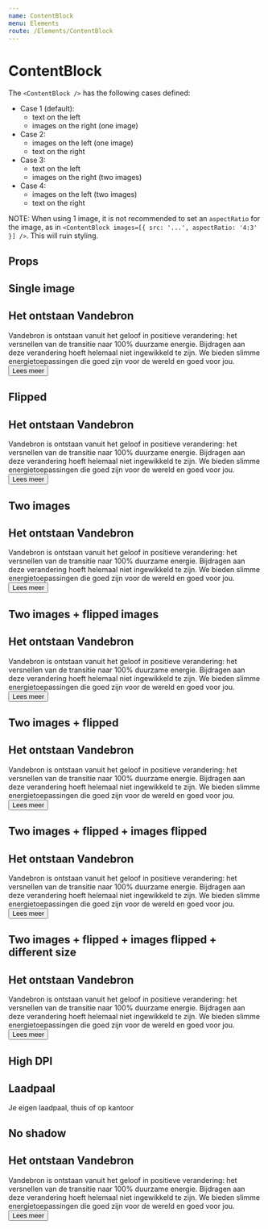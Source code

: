 ```yaml
---
name: ContentBlock
menu: Elements
route: /Elements/ContentBlock
---
```



# ContentBlock

The `<ContentBlock />` has the following cases defined:
- Case 1 (default):
  - text on the left
  - images on the right (one image)
- Case 2:
  - images on the left (one image)
  - text on the right
- Case 3:
  - text on the left
  - images on the right (two images)
- Case 4:
  - images on the left (two images)
  - text on the right

NOTE: When using 1 image, it is not recommended to set an
`aspectRatio` for the image, as in `<ContentBlock images=[{ src: '...', aspectRatio: '4:3' }] />`. This will ruin styling.


## Props
<PropsTable of={ContentBlock} />

## Single image
<Playground wrapper={Wrapper}>
  <ContentBlock
    images={[
      {
        title: 'A test placeholder',
        alt: 'A test placeholder',
        src: 'https://via.placeholder.com/1440x800/888/fff',
        key: 'example-1',
      },
    ]}
  >
    <H2>Het ontstaan Vandebron</H2>
    <Paragraph>
      Vandebron is ontstaan vanuit het geloof in positieve verandering: het
      versnellen van de transitie naar 100% duurzame energie. Bijdragen aan
      deze verandering hoeft helemaal niet ingewikkeld te zijn. We bieden
      slimme energietoepassingen die goed zijn voor de wereld en goed voor jou.
    </Paragraph>
    <Button theme="alternate">Lees meer</Button>
  </ContentBlock>
</Playground>

## Flipped
<Playground wrapper={Wrapper}>
  <ContentBlock
    flipped
    images={[
      {
        title: 'A test placeholder',
        alt: 'A test placeholder',
        src: 'https://via.placeholder.com/1440x800/888/fff',
        key: 'example-2',
      },
    ]}
  >
    <H2>Het ontstaan Vandebron</H2>
    <Paragraph>
      Vandebron is ontstaan vanuit het geloof in positieve verandering: het
      versnellen van de transitie naar 100% duurzame energie. Bijdragen aan
      deze verandering hoeft helemaal niet ingewikkeld te zijn. We bieden
      slimme energietoepassingen die goed zijn voor de wereld en goed voor jou.
    </Paragraph>
    <Button theme="alternate">Lees meer</Button>
  </ContentBlock>
</Playground>

## Two images
<Playground wrapper={Wrapper}>
  <ContentBlock
    images={[
      {
        title: 'A test placeholder',
        alt: 'A test placeholder',
        src: 'https://via.placeholder.com/1440x800/888/fff',
        key: 'example-3-image-1',
        aspectRatio: '16:9',
      },
      {
        title: 'A test placeholder 2',
        alt: 'A test placeholder 2',
        src: 'https://via.placeholder.com/800x800',
        key: 'example-3-image-2',
        aspectRatio: '1:1',
      },
    ]}
  >
    <H2>Het ontstaan Vandebron</H2>
    <Paragraph>
      Vandebron is ontstaan vanuit het geloof in positieve verandering: het
      versnellen van de transitie naar 100% duurzame energie. Bijdragen aan
      deze verandering hoeft helemaal niet ingewikkeld te zijn. We bieden
      slimme energietoepassingen die goed zijn voor de wereld en goed voor jou.
    </Paragraph>
    <Button theme="alternate">Lees meer</Button>
  </ContentBlock>
</Playground>

## Two images + flipped images
<Playground wrapper={Wrapper}>
  <ContentBlock
    imagesFlipped
    images={[
      {
        title: 'A test placeholder',
        alt: 'A test placeholder',
        src: 'https://via.placeholder.com/1440x800/888/fff',
        key: 'example-4-image-1',
        aspectRatio: '16:9',
      },
      {
        title: 'A test placeholder 2',
        alt: 'A test placeholder 2',
        src: 'https://via.placeholder.com/800x800',
        key: 'example-4-image-2',
        aspectRatio: '1:1',
      },
    ]}
  >
    <H2>Het ontstaan Vandebron</H2>
    <Paragraph>
      Vandebron is ontstaan vanuit het geloof in positieve verandering: het
      versnellen van de transitie naar 100% duurzame energie. Bijdragen aan
      deze verandering hoeft helemaal niet ingewikkeld te zijn. We bieden
      slimme energietoepassingen die goed zijn voor de wereld en goed voor jou.
    </Paragraph>
    <Button theme="alternate">Lees meer</Button>
  </ContentBlock>
</Playground>

## Two images + flipped
<Playground wrapper={Wrapper}>
  <ContentBlock
    flipped
    images={[
      {
        title: 'A test placeholder',
        alt: 'A test placeholder',
        src: 'https://via.placeholder.com/1440x800/888/fff',
        key: 'example-5-image-1',
        aspectRatio: '16:9',
      },
      {
        title: 'A test placeholder 2',
        alt: 'A test placeholder 2',
        src: 'https://via.placeholder.com/800x800',
        key: 'example-5-image-2',
        aspectRatio: '1:1',
      },
    ]}
  >
    <H2>Het ontstaan Vandebron</H2>
    <Paragraph>
      Vandebron is ontstaan vanuit het geloof in positieve verandering: het
      versnellen van de transitie naar 100% duurzame energie. Bijdragen aan
      deze verandering hoeft helemaal niet ingewikkeld te zijn. We bieden
      slimme energietoepassingen die goed zijn voor de wereld en goed voor jou.
    </Paragraph>
    <Button theme="alternate">Lees meer</Button>
  </ContentBlock>
</Playground>

## Two images + flipped + images flipped
<Playground wrapper={Wrapper}>
  <ContentBlock
    flipped
    imagesFlipped
    images={[
      {
        title: 'A test placeholder',
        alt: 'A test placeholder',
        src: 'https://via.placeholder.com/1440x800/888/fff',
        key: 'example-6-image-1',
        aspectRatio: '16:9',
      },
      {
        title: 'A test placeholder 2',
        alt: 'A test placeholder 2',
        src: 'https://via.placeholder.com/800x800',
        key: 'example-6-image-2',
        aspectRatio: '1:1',
      },
    ]}
  >
    <H2>Het ontstaan Vandebron</H2>
    <Paragraph>
      Vandebron is ontstaan vanuit het geloof in positieve verandering: het
      versnellen van de transitie naar 100% duurzame energie. Bijdragen aan
      deze verandering hoeft helemaal niet ingewikkeld te zijn. We bieden
      slimme energietoepassingen die goed zijn voor de wereld en goed voor jou.
    </Paragraph>
    <Button theme="alternate">Lees meer</Button>
  </ContentBlock>
</Playground>

## Two images + flipped + images flipped + different size
<Playground wrapper={Wrapper}>
  <ContentBlock
    flipped
    imagesFlipped
    images={[
      {
        title: 'A test placeholder',
        alt: 'A test placeholder',
        src: 'https://via.placeholder.com/1440x800/888/fff',
        key: 'example-7-image-1',
        aspectRatio: '4:3',
      },
      {
        title: 'A test placeholder 2',
        alt: 'A test placeholder 2',
        src: 'https://via.placeholder.com/800x800',
        key: 'example-7-image-2',
        aspectRatio: '1:1',
        size: 'small',
      },
    ]}
  >
    <H2>Het ontstaan Vandebron</H2>
    <Paragraph>
      Vandebron is ontstaan vanuit het geloof in positieve verandering: het
      versnellen van de transitie naar 100% duurzame energie. Bijdragen aan
      deze verandering hoeft helemaal niet ingewikkeld te zijn. We bieden
      slimme energietoepassingen die goed zijn voor de wereld en goed voor jou.
    </Paragraph>
    <Button theme="alternate">Lees meer</Button>
  </ContentBlock>
</Playground>

## High DPI 
<Playground wrapper={Wrapper}>
  <ContentBlock
    images={[
      {
        key: 'laadpaal-block--image-1',
        title: 'Laadpaal',
        src: 'http://placehold.it/100x100?text=@1x',
        src2x: 'http://placehold.it/200x200?text=@2x',
      }
    ]}
  >
    <H2>Laadpaal</H2>
    <Paragraph>
      Je eigen laadpaal, thuis of op kantoor
    </Paragraph>
  </ContentBlock>
</Playground>

## No shadow
<Playground wrapper={Wrapper}>
  <ContentBlock
    images={[
      {
        title: 'A test placeholder',
        alt: 'A test placeholder',
        src: 'https://via.placeholder.com/1440x800/888/fff',
        key: 'example-1',
      },
    ]}
    noShadow={true}
  >
    <H2>Het ontstaan Vandebron</H2>
    <Paragraph>
      Vandebron is ontstaan vanuit het geloof in positieve verandering: het
      versnellen van de transitie naar 100% duurzame energie. Bijdragen aan
      deze verandering hoeft helemaal niet ingewikkeld te zijn. We bieden
      slimme energietoepassingen die goed zijn voor de wereld en goed voor jou.
    </Paragraph>
    <Button theme="alternate">Lees meer</Button>
  </ContentBlock>
</Playground>
